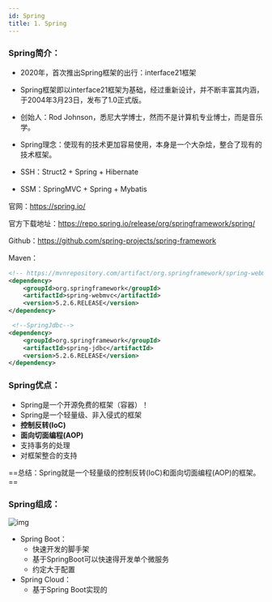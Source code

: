 ```yaml
---
id: Spring
title: 1. Spring
---
```


### Spring简介：

- 2020年，首次推出Spring框架的出行：interface21框架
- Spring框架即以interface21框架为基础，经过重新设计，并不断丰富其内涵，于2004年3月23日，发布了1.0正式版。
- 创始人：Rod Johnson，悉尼大学博士，然而不是计算机专业博士，而是音乐学。
- Spring理念：使现有的技术更加容易使用，本身是一个大杂烩，整合了现有的技术框架。



- SSH：Struct2 + Spring + Hibernate
- SSM：SpringMVC + Spring + Mybatis



官网：https://spring.io/

官方下载地址：https://repo.spring.io/release/org/springframework/spring/

Github：https://github.com/spring-projects/spring-framework

Maven：

```xml
<!-- https://mvnrepository.com/artifact/org.springframework/spring-webmvc -->
<dependency>
    <groupId>org.springframework</groupId>
    <artifactId>spring-webmvc</artifactId>
    <version>5.2.6.RELEASE</version>
</dependency>

 <!--SpringJdbc-->
<dependency>
    <groupId>org.springframework</groupId>
    <artifactId>spring-jdbc</artifactId>
    <version>5.2.6.RELEASE</version>
</dependency>
```



### Spring优点：

- Spring是一个开源免费的框架（容器）！
- Spring是一个轻量级、非入侵式的框架
- **控制反转(IoC)**
- **面向切面编程(AOP)**
- 支持事务的处理
- 对框架整合的支持



==总结：Spring就是一个轻量级的控制反转(IoC)和面向切面编程(AOP)的框架。==



### Spring组成：

![img](https://upyun.shiguangping.com/imgs/20200606161618.gif)



- Spring Boot：
  - 快速开发的脚手架
  - 基于SpringBoot可以快速得开发单个微服务
  - 约定大于配置
- Spring Cloud：
  - 基于Spring Boot实现的